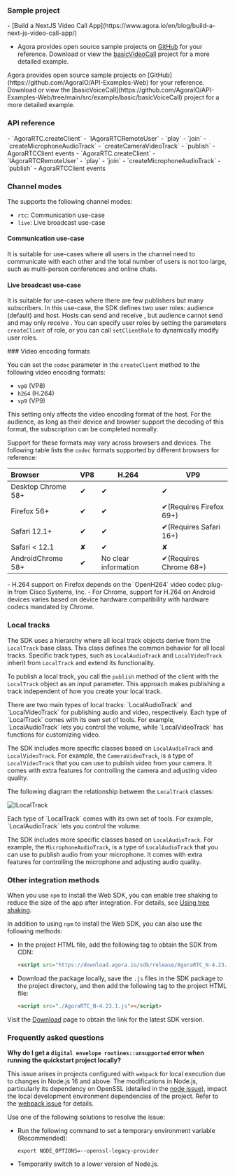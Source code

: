 <PlatformWrapper platform = "web">

### Sample project
<ProductWrapper notAllowed="voice-calling">
- [Build a NextJS Video Call App](https://www.agora.io/en/blog/build-a-next-js-video-call-app/)

- Agora provides open source sample projects on [GitHub](https://github.com/AgoraIO/API-Examples-Web) for your reference. Download or view the [basicVideoCall](https://github.com/AgoraIO/API-Examples-Web/tree/main/src/example/basic/basicVideoCall) project for a more detailed example.
</ProductWrapper>

<ProductWrapper product="voice-calling">
Agora provides open source sample projects on [GitHub](https://github.com/AgoraIO/API-Examples-Web) for your reference. Download or view the [basicVoiceCall](https://github.com/AgoraIO/API-Examples-Web/tree/main/src/example/basic/basicVoiceCall) project for a more detailed example.
</ProductWrapper>

### API reference
<ProductWrapper notAllowed="voice-calling">
- <Link target="_blank" to="{{global.API_REF_WEB_ROOT}}/interfaces/iagorartc.html#createclient">`AgoraRTC.createClient`</Link>
- <Link target="_blank" to="{{global.API_REF_WEB_ROOT}}/interfaces/iagorartcremoteuser.html">`IAgoraRTCRemoteUser`</Link>
- <Link target="_blank" to="{{global.API_REF_WEB_ROOT}}/interfaces/iremoteaudiotrack.html#play">`play`</Link>
- <Link target="_blank" to="{{global.API_REF_WEB_ROOT}}/interfaces/iagorartcclient.html#join">`join`</Link>
- <Link target="_blank" to="{{global.API_REF_WEB_ROOT}}/interfaces/iagorartc.html#createmicrophoneaudiotrack">`createMicrophoneAudioTrack`</Link>
- <Link target="_blank" to="{{global.API_REF_WEB_ROOT}}/interfaces/iagorartc.html#createcameravideotrack">`createCameraVideoTrack`</Link>
- <Link target="_blank" to="{{global.API_REF_WEB_ROOT}}/interfaces/iagorartcclient.html#publish">`publish`</Link>
- <Link target="_blank" to="{{global.API_REF_WEB_ROOT}}/interfaces/iagorartcclient.html#event_channel_media_relay_event">AgoraRTCClient events</Link>
</ProductWrapper>
<ProductWrapper product="voice-calling">
- <Link target="_blank" to="{{global.API_REF_WEB_ROOT_VOICE_SDK}}/interfaces/iagorartc.html#createclient">`AgoraRTC.createClient`</Link>
- <Link target="_blank" to="{{global.API_REF_WEB_ROOT_VOICE_SDK}}/interfaces/iagorartcremoteuser.html">`IAgoraRTCRemoteUser`</Link>
- <Link target="_blank" to="{{global.API_REF_WEB_ROOT_VOICE_SDK}}/interfaces/iremoteaudiotrack.html#play">`play`</Link>
- <Link target="_blank" to="{{global.API_REF_WEB_ROOT_VOICE_SDK}}/interfaces/iagorartcclient.html#join">`join`</Link>
- <Link target="_blank" to="{{global.API_REF_WEB_ROOT_VOICE_SDK}}/interfaces/iagorartc.html#createmicrophoneaudiotrack">`createMicrophoneAudioTrack`</Link>
- <Link target="_blank" to="{{global.API_REF_WEB_ROOT_VOICE_SDK}}/interfaces/iagorartcclient.html#publish">`publish`</Link>
- <Link target="_blank" to="{{global.API_REF_WEB_ROOT_VOICE_SDK}}/interfaces/iagorartcclient.html#event_channel_media_relay_event">AgoraRTCClient events</Link>
</ProductWrapper>

### Channel modes

The <Vpd k="SDK"/> supports the following channel modes: 

- `rtc`: Communication use-case
- `live`: Live broadcast use-case

#### Communication use-case

It is suitable for use-cases where all users in the channel need to communicate with each other and the total number of users is not too large, such as multi-person conferences and online chats.

#### Live broadcast use-case

It is suitable for use-cases where there are few publishers but many subscribers. In this use-case, the SDK defines two user roles: audience (default) and host. Hosts can send and receive <Vpd k="MEDIA" />, but audience cannot send and may only receive <Vpd k="MEDIA" />. You can specify user roles by setting the parameters `createClient` of role, or you can call `setClientRole` to dynamically modify user roles.

<ProductWrapper notAllowed="voice-calling">
### Video encoding formats

You can set the `codec` parameter in the `createClient` method to the following video encoding formats:

- `vp8` (VP8)
- `h264` (H.264)
- `vp9` (VP9)

This setting only affects the video encoding format of the host. For the audience, as long as their device and browser support the decoding of this format, the subscription can be completed normally.

Support for these formats may vary across browsers and devices. The following table lists the `codec` formats supported by different browsers for reference:

| Browser             | VP8 | H.264        | VP9               |
|:---------------------|-----|---------------|-------------------|
| Desktop Chrome 58+ | ✔   | ✔             | ✔                 |
| Firefox 56+         | ✔   | ✔| ✔(Requires Firefox 69+) |
| Safari 12.1+        | ✔   | ✔             | ✔(Requires Safari 16+) |
| Safari < 12.1       | ✘   | ✔             | ✘                 |
| AndroidChrome 58+   | ✔   | No clear information | ✔(Requires Chrome 68+) |

<Admonition type="info" info="Hint">
- H.264 support on Firefox depends on the `OpenH264` video codec plug-in from Cisco Systems, Inc. 
- For Chrome, support for H.264 on Android devices varies based on device hardware compatibility with hardware codecs mandated by Chrome.
</Admonition>

</ProductWrapper>

### Local <Vpd k="MEDIA" /> tracks

The SDK uses a hierarchy where all local track objects derive from the `LocalTrack` base class. This class defines the common behavior for all local tracks. Specific track types, such as `LocalAudioTrack` <ProductWrapper notAllowed="voice-calling">and `LocalVideoTrack`</ProductWrapper> inherit from `LocalTrack` and extend its functionality.

To publish a local track, you call the `publish` method of the client with the `LocalTrack` object as an input parameter. This approach makes publishing a track independent of how you create your local track.

<ProductWrapper notAllowed="voice-calling">
There are two main types of local tracks: `LocalAudioTrack` and `LocalVideoTrack` for publishing audio and video, respectively. Each type of `LocalTrack` comes with its own set of tools. For example, `LocalAudioTrack` lets you control the volume, while `LocalVideoTrack` has functions for customizing video.

The SDK includes more specific classes based on `LocalAudioTrack` and `LocalVideoTrack`. For example, the `CameraVideoTrack`, is a type of `LocalVideoTrack` that you can use to publish video from your camera. It comes with extra features for controlling the camera and adjusting video quality.

The following diagram the relationship between the `LocalTrack` classes:

![ILocalTrack](/images/video-sdk/ILocalTrack-web.png)
</ProductWrapper>

<ProductWrapper product="voice-calling">
Each type of `LocalTrack` comes with its own set of tools. For example, `LocalAudioTrack` lets you control the volume.

The SDK includes more specific classes based on `LocalAudioTrack`. For example, the `MicrophoneAudioTrack`, is a type of `LocalAudioTrack` that you can use to publish audio from your microphone. It comes with extra features for controlling the microphone and adjusting audio quality.
</ProductWrapper>

### Other integration methods

When you use `npm` to install the Web SDK, you can enable tree shaking to reduce the size of the app after integration. For details, see [Using tree shaking](../best-practices/app-size-optimization#use-tree-shaking).

In addition to using `npm` to install the Web SDK, you can also use the following methods:

* In the project HTML file, add the following tag to obtain the SDK from CDN:

    ```html
    <script src="https://download.agora.io/sdk/release/AgoraRTC_N-4.23.1.js"></script>
    ```

* Download the <Vpd k="SDK"/> package locally, save the `.js` files in the SDK package to the project directory, and then add the following tag to the project HTML file:

    ```html
    <script src="./AgoraRTC_N-4.23.1.js"></script>
    ```

Visit the [Download](/sdks?platform=web) page to obtain the link for the latest SDK version.

### Frequently asked questions

**Why do I get a `digital envelope routines::unsupported` error when running the quickstart project locally?**

This issue arises in projects configured with `webpack` for local execution due to changes in Node.js 16 and above. The modifications in Node.js, particularly its dependency on OpenSSL (detailed in the [node issue](https://github.com/nodejs/node/issues/29817)), impact the local development environment dependencies of the project. Refer to the [webpack issue](https://github.com/webpack/webpack/issues/14532) for details. 

Use one of the following solutions to resolve the issue:

* Run the following command to set a temporary environment variable (Recommended):

    ```shell
    export NODE_OPTIONS=--openssl-legacy-provider
    ```

* Temporarily switch to a lower version of Node.js.

</PlatformWrapper>
